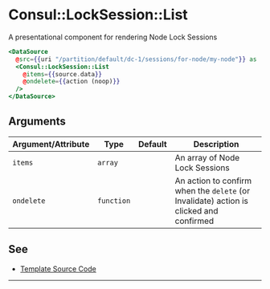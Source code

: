 # Consul::LockSession::List

A presentational component for rendering Node Lock Sessions

```hbs preview-template
<DataSource
  @src={{uri "/partition/default/dc-1/sessions/for-node/my-node"}} as |source|>
  <Consul::LockSession::List
    @items={{source.data}}
    @ondelete={{action (noop)}}
  />
</DataSource>
```

## Arguments

| Argument/Attribute | Type | Default | Description |
| --- | --- | --- | --- |
| `items` | `array` |  | An array of Node Lock Sessions  |
| `ondelete` | `function` |  | An action to confirm when the `delete` (or Invalidate) action is clicked and confirmed |

## See

- [Template Source Code](./index.hbs)

---

